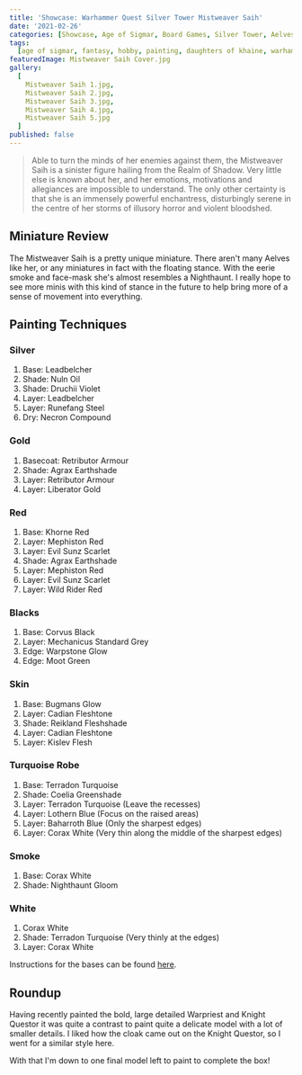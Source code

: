 ```yaml
---
title: 'Showcase: Warhammer Quest Silver Tower Mistweaver Saih'
date: '2021-02-26'
categories: [Showcase, Age of Sigmar, Board Games, Silver Tower, Aelves]
tags:
  [age of sigmar, fantasy, hobby, painting, daughters of khaine, warhammer quest]
featuredImage: Mistweaver Saih Cover.jpg
gallery:
  [
    Mistweaver Saih 1.jpg,
    Mistweaver Saih 2.jpg,
    Mistweaver Saih 3.jpg,
    Mistweaver Saih 4.jpg,
    Mistweaver Saih 5.jpg
  ]
published: false
---
```


> Able to turn the minds of her enemies against them, the Mistweaver Saih is a sinister figure hailing from the Realm
> of Shadow. Very little else is known about her, and her emotions, motivations and allegiances are impossible to
> understand. The only other certainty is that she is an immensely powerful enchantress, disturbingly serene in the
> centre of her storms of illusory horror and violent bloodshed.

## Miniature Review

The Mistweaver Saih is a pretty unique miniature. There aren't many Aelves like her, or any miniatures in fact with the
floating stance. With the eerie smoke and face-mask she's almost resembles a Nighthaunt. I really hope to see more minis
with this kind of stance in the future to help bring more of a sense of movement into everything.

## Painting Techniques

### Silver
1. Base: Leadbelcher
2. Shade: Nuln Oil
3. Shade: Druchii Violet
4. Layer: Leadbelcher
5. Layer: Runefang Steel
6. Dry: Necron Compound

### Gold
1. Basecoat: Retributor Armour
2. Shade: Agrax Earthshade
3. Layer: Retributor Armour
4. Layer: Liberator Gold

### Red
1. Base: Khorne Red
2. Layer: Mephiston Red
3. Layer: Evil Sunz Scarlet
4. Shade: Agrax Earthshade
5. Layer: Mephiston Red
6. Layer: Evil Sunz Scarlet
7. Layer: Wild Rider Red

### Blacks
1. Base: Corvus Black
2. Layer: Mechanicus Standard Grey
3. Edge: Warpstone Glow
4. Edge: Moot Green

### Skin
1. Base: Bugmans Glow
2. Layer: Cadian Fleshtone
3. Shade: Reikland Fleshshade
4. Layer: Cadian Fleshtone
5. Layer: Kislev Flesh

### Turquoise Robe
1. Base:  Terradon Turquoise
2. Shade: Coelia Greenshade
3. Layer: Terradon Turquoise (Leave the recesses)
4. Layer: Lothern Blue (Focus on the raised areas)
5. Layer: Baharroth Blue (Only the sharpest edges)
6. Layer: Corax White (Very thin along the middle of the sharpest edges)

### Smoke
1. Base: Corax White
2. Shade: Nighthaunt Gloom

### White
1. Corax White
2. Shade: Terradon Turquoise (Very thinly at the edges)
3. Layer: Corax White

Instructions for the bases can be found [here](/showcase/board-games/silver-tower/kairic-acolytes/).

## Roundup

Having recently painted the bold, large detailed Warpriest and Knight Questor it was quite a contrast to paint quite a
delicate model with a lot of smaller details. I liked how the cloak came out on the Knight Questor, so I went for a
similar style here.

With that I'm down to one final model left to paint to complete the box!